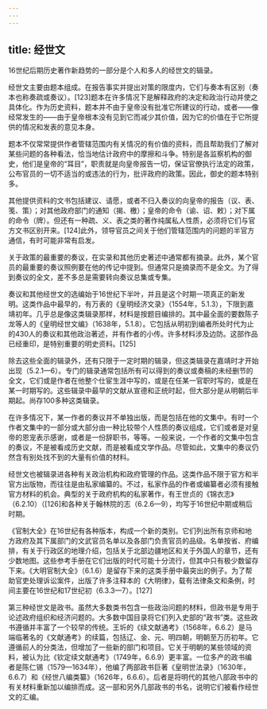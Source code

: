 ```yaml
---
---
---
```

title: 经世文
---



16世纪后期历史著作新趋势的一部分是个人和多人的经世文的辑录。

经世文主要由题本组成。在报告事实并提出对策的限度内，它们与奏本有区别（奏本也称奏疏或奏议）。[123]题本在许多情况下是解释政府的决定和政治行动并使之具体化。作为历史资料，题本并不由于皇帝没有批准它所建议的行动，或者——像经常发生的——由于皇帝根本没有见到它而减少其价值，因为它的价值在于它所提供的情况和发表的意见本身。

题本不仅常常提供作者管辖范围内有关情况的有价值的资料，而且帮助我们了解对某些问题的各种看法，恰当地估计政府中的摩擦和斗争。特别是各监察机构的御史，他们是皇帝的“耳目”，职责就是向皇帝报告一切，保证官僚执行法定的政策，公布官员的一切不适当的或违法的行为，批评政府的政策。因此，御史的题本特别多。

其他提供资料的文书包括建议、请愿，或者不归入奏议的向皇帝的报告（议、表、笺、策）；对其他政府部门的通知（揭、檄）；皇帝的命令（谕、诏、敕）；对下属的命令（牌）。但还有一种疏、义、表之类的著作纯属私人性质，必须将它们与官方文书区别开来。[124]此外，领导官员之间关于他们管辖范围内的问题的半官方通信，有时可能非常有启发。

关于政策的最重要的奏议，在实录和其他历史著述中通常都有摘录。此外，某个官员的最重要的奏议照例要在他的传记中提到。但通常只是摘录而不是全文。为了得到奏议的全文，差不多总是需要转向奏议总集或专集。

奏议和其他经世文的选编始于16世纪下半叶，并且是这个时期一项真正的新发明。这类作品中最早的，有万表的《皇明经济文录》（1554年，5.1.3），下限到嘉靖初年。几乎总是像这类辑录那样，材料是按题目编排的。其中最全面的要数陈子龙等人的《皇明经世文编》（1638年，5.1.8）。它包括从明初到编者所处时代为止的430人的奏议和其他政治著述，并有作者的小传。许多材料涉及边防。这部作品已经重印，是特别重要的明史资料。[125]

除去这些全面的辑录外，还有只限于一定时期的辑录，但这类辑录在嘉靖时才开始出现（5.2.1—6）。专门的辑录通常包括所有可以得到的奏议或奏稿的未经删节的全文，它们或是作者在他整个仕宦生涯中写的，或是在任某一官职时写的，或是在某一时期写的。这些辑录中最早的文献从宣德和正统时起，但大部分是从明朝后半期起。尚存100多种这类辑录。

在许多情况下，某一作者的奏议并不单独出版，而是包括在他的文集中。有时一个作者文集中的一部分或大部分由一种比较带个人性质的奏议组成，它们或者是对皇帝的恩宠表示感谢，或者是一份辞职书，等等。一般来说，一个作者的文集中包含的奏议，不是被看成历史文献，而是被看成文学作品。尽管如此，文集中的奏议仍然含有别处找不到的大量有价值的材料。

经世文也被辑录进各种有关政治机构和政府管理的作品。这类作品不限于官方和半官方出版物，而往往是由私家编纂的。不过，私家作品的作者或编纂者必须有接触官方材料的机会。典型的关于政府机构的私家著作，有王世贞的《锦衣志》（6.2.10）（[126]和各种关于翰林院的志（6.2.6—9），均写于16世纪中期或稍后时期。

《官制大全》在16世纪有各种版本，构成一个新的类别。它们列出所有京师和地方政府及其下属部门的文武官员名单以及各部门负责官员的品级。名单按省、府编排，有关于行政区的地理介绍，包括关于北部边疆地区和关于外国人的章节，还有少数地图。这些参考手册在它们出版的时代可能十分流行，但其中只有极少数留存下来。《大明官制大全》（6.1.6）是留存下来的这类手册中最突出的例子。为了帮助官吏处理诉讼案件，出版了许多注释本的《大明律》，载有法律条文和条例，时间主要在16世纪和17世纪初（6.3.3—7）。[127]

第三种经世文是政书。虽然大多数类书包含一些政治问题的材料，但政书是专用于论述政府组织和经济问题的。大多数中国目录将它们列入史部的“政书”类。这些政书遵循并丰富了一个较早的传统。王圻的《续文献通考》（1568年，6.6.2）是马端临著名的《文献通考》的续篇，包括辽、金、元、明四朝，明朝至万历初年。它遵循前人的分类法，但增加了一些新的部门和项目。它关于明朝的某些领域的资料，被认为比《钦定续文献通考》（1749年，6.6.9）更丰富。一位多产的政书编者是陈仁锡（1579—1634年），他编了两部政书巨著《皇明世法录》（1630年，6.6.7）和《经世八编类纂》（1626年，6.6.6）。后者是将明代的其他八部政书中的有关材料重新加以编排而成。这一部和另外几部政书的书名，说明它们被看作经世文的汇编。